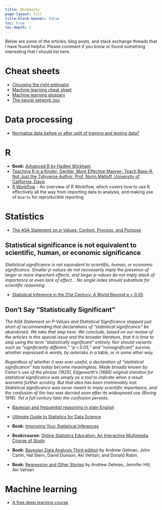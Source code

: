 ```yaml
---
title: Bookmarks
page-layout: full
title-block-banner: false
toc: true
toc-depth: 3
---
```


Below are some of the articles, blog posts, and stack exchange threads that I have found helpful. Please comment if you know or found something interesting that I should list here.

# Cheat sheets

-   [Choosing the right estimator](https://scikit-learn.org/stable/tutorial/machine_learning_map/index.html)
-   [Machine learning cheat sheet](https://github.com/rohitfarmer/machine-learning-cheat-sheet/raw/master/machine-learning-cheat-sheet.pdf)
-   [Machine learning glossary](https://ml-cheatsheet.readthedocs.io/en/latest/index.html)
-   [The neural network zoo](https://www.asimovinstitute.org/neural-network-zoo/)

# Data processing

-   [Normalize data before or after split of training and testing data?](https://stackoverflow.com/questions/49444262/normalize-data-before-or-after-split-of-training-and-testing-data)

# R

-   **Book:** [Advanced R by Hadley Wickham](http://adv-r.had.co.nz/)
-   [Teaching R in a Kinder, Gentler, More Effective Manner: Teach Base-R, Not Just the Tidyverse Author: Prof. Norm Matloff, University of California, Davis](https://github.com/matloff/TidyverseSkeptic)
-   [R Workflow](https://www.fharrell.com/post/rflow/) - An overview of R Workflow, which covers how to use R effectively all the way from importing data to analysis, and making use of `Quarto` for reproducible reporting.

# Statistics

-   [The ASA Statement on *p*-Values: Context, Process, and Purpose](https://doi.org/10.1080/00031305.2016.1154108)

::: {.callout-note appearance="minimal" icon="false" collapse="true"}
## Statistical significance is not equivalent to scientific, human, or economic significance

*Statistical significance is not equivalent to scientific, human, or economic significance. Smaller p-values do not necessarily imply the presence of larger or more important effects, and larger p-values do not imply alack of importance or even lack of effect... No single index should substitute for scientific reasoning.*
:::

-   [Statistical Inference in the 21st Century: A World Beyond p \< 0.05](https://www.tandfonline.com/toc/utas20/73/sup1)

::: {.callout-note appearance="minimal" icon="false" collapse="true"}
## Don't Say "Statistically Significant"

*The ASA Statement on P-Values and Statistical Significance stopped just short of recommending that declarations of "statistical significance" be abandoned. We take that step here. We conclude, based on our review of the articles in this special issue and the broader literature, that it is time to stop using the term "statistically significant" entirely. Nor should variants such as "significantly different," "p \< 0.05," and "nonsignificant" survive, whether expressed in words, by asterisks in a table, or in some other way.*

*Regardless of whether it was ever useful, a declaration of "statistical significance" has today become meaningless. Made broadly known by Fisher's use of the phrase (1925), Edgeworth's (1885) original intention for statistical significance was simply as a tool to indicate when a result warrants further scrutiny. But that idea has been irretrievably lost. Statistical significance was never meant to imply scientific importance, and the confusion of the two was decried soon after its widespread use (Boring 1919). Yet a full century later the confusion persists.*
:::

-   [Bayesian and frequentist reasoning in plain English](https://stats.stackexchange.com/questions/22/bayesian-and-frequentist-reasoning-in-plain-english)

-   [Ultimate Guide to Statistics for Data Science](https://towardsdatascience.com/ultimate-guide-to-statistics-for-data-science-a3d8f1fd69a7)

-   **Book:** [Improving Your Statistical Inferences](https://lakens.github.io/statistical_inferences/index.html)

-   **Book/course:** [Online Statistics Education: An Interactive Multimedia Course of Study](https://onlinestatbook.com/2/index.html)

-   **Book:** [Bayesian Data Analysis Third edition](https://stat.columbia.edu/~gelman/book/) by Andrew Gelman, John Carlin, Hal Stern, David Dunson, Aki Vehtari, and Donald Rubin.

-   **Book:** [Regression and Other Stories](https://avehtari.github.io/ROS-Examples/) by Andrew Gelman, Jennifer Hill, Aki Vehtari

# Machine learning

-   [A free deep learning course](https://fleuret.org/dlc/)
